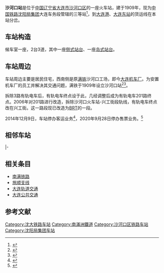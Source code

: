 {{otheruse|沙河站}}
{{Infobox China railway station 
|车站名称 = 沙河口站
|英文名称 = Shahekou railway station
|图片 =Shahekou Railway Station (沙河口站), Dalian 20190923 173702 A.jpg
|图片介紹 = 車站正面（2019年9月）
|车站代码 = 53552<ref>{{cite book|title=中华人民共和国铁路车站代码（GB/T 10302-2010）|publisher=中国标准出版社|year=2010|isbn=155066140495|ignore-isbn-error=true|pages=30}}</ref>
|电报码 = SKT<ref>{{cite book|author=铁道部电子计算技术中心, 铁道部运输局|title=铁路车站站名代码表：TMIS使用|publisher=[[中国铁道出版社|中国铁道出版社]]|location=北京|year=1998|isbn=9787113030995|pages=129}}</ref>
|拼音码 = SHK
|车站位置 = [[中华人民共和国|中国]][[辽宁省|辽宁省]][[大连市|大连市]][[沙河口区|沙河口区]]中長街1號
|owned = [[沈阳局集团|沈阳局集团]]大连车务段
|线路 = [[沈大铁路|沈大铁路]]、大连东线
|车站等级 = [[三等站_(中鐵)|三等站]]
|月台数目 = 2
|坐标 = {{coord|38|55|30.00|N|121|35|13.92|E|display=inline,title}}
}}
'''沙河口站'''是位于[[中国|中国]][[辽宁省|辽宁省]][[大连市|大连市]][[沙河口区|沙河口区]]的一座火车站，建于1909年，现为[[中国铁路沈阳局集团|中国铁路沈阳局集团]]大连车务段管辖的三等站<ref>{{Cite news|title=大连车务段 齐心协力迎战“8.4”突发水害|url=http://www.ln.chinanews.com/news/2017/0806/4017.html|publisher=中国新闻网|date=2017-08-06|accessdate=2021-05-20|archive-date=2021-05-20|archive-url=https://web.archive.org/web/20210520173145/http://www.ln.chinanews.com/news/2017/0806/4017.html|dead-url=no}}</ref>，到[[大连港|大连港]]、[[大连东站|大连东站]]的货运线在本站分岔。

==车站构造==
候车室一座，2台3道，其中一座[[側式月台|侧式站台]]、一座[[島式月台|岛式站台]]。

== 车站周边 ==
车站周边主要是居民住宅，西南侧是原[[南滿洲鐵道|满铁]]沙河口工场，即今[[中车大连机车车辆|大连机车厂]]。为安置机车厂的员工并解决其交通问题，满铁于1909年设立沙河口站<ref>{{cite news|title=百年沙河口站 停办客运业务|url=http://m.tielu.cn/47/48384.html|publisher=铁路网|date=2014-12-14|accessdate=2021-05-20|archive-date=2021-05-20|archive-url=https://web.archive.org/web/20210520174651/http://m.tielu.cn/47/48384.html|dead-url=no}}</ref><ref>{{cite book|author=今尾惠介・原武史|title=《日本鉄道旅行地図帳　歴史編成　満洲・樺太》|publisher= 新潮社|date=2009年|isbn=978-4-10-790033-3}}</ref>。

拆除3路有轨电车后，有轨电车终点设于此，几经调整后成为有轨电车201路终点。2006年对201路进行改造，拆除沙河口火车站-兴工街段轨线，有轨电车终点改在兴工街。这一路段现已改造为[[大连公交#BRT|BRT]]的一段。

2014年12月9日，车站停办客运业务<ref>{{cite news|title=百年大连沙河口火车站将关闭 暂停客运业务(图)|url=https://www.chinanews.com/cul/2014/12-10/6861410.shtml|work=人民日报海外版|publisher=中国新闻网|date=2014-12-10|accessdate=2021-05-20|archive-date=2021-05-20|archive-url=https://web.archive.org/web/20210520173141/https://www.chinanews.com/cul/2014/12-10/6861410.shtml|dead-url=no}}</ref>，2020年9月28日停办售票业务。<ref>{{Cite web|title=停止售票！辽宁此地火车站发通知_大连|url=http://www.sohu.com/a/422884412_355254|accessdate=2020-10-07|work=辽宁都市频道|publisher=搜狐网|language=en}}</ref>

== 相邻车站 ==
{{start rail box|[[File:China_Railways.svg|15px]][[中華人民共和國鐵路運輸|中国铁路]]}}
{{s-inop|[[大连站|大连站]]<br>''<s>[[大连西站_(小岗子)|大连西站]]</s>''(已撤销)|本线起点}}
{{s-line|[[沈大铁路|沈大铁路]]<br>← 4km 沙河口站 4.5km →}}
{{s-inop|[[周水子站|周水子站]]|[[沈阳站|沈阳站]]方向}}
|-
{{Terminus}}
{{s-line|大连东线<br>{{0}} {{0}} {{0}} {{0}}沙河口站 3km →}}
{{s-inop|[[大连东站|大连东站]]}}
{{end box}}

==相关条目==
*[[南满铁路|南满铁路]]
*[[旅顺支线|旅顺支线]]
*[[大连轨道交通|大连轨道交通]]
*[[大连公共交通|大连公共交通]]

==参考文献==
{{Reflist}}

{{沈大铁路}}

[[Category:沈大铁路车站|Category:沈大铁路车站]]
[[Category:南滿洲鐵道|Category:南滿洲鐵道]]
[[Category:沙河口区铁路车站|Category:沙河口区铁路车站]]
[[Category:沈阳局集团车站|Category:沈阳局集团车站]]